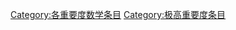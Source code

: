 {{catmore1|[[专题:数学|专题:数学]]}}
{{cat importance | topic=数学 | importance= }}
{{emptycat}}
{{CategoryTOC}}

[[Category:各重要度数学条目|Category:各重要度数学条目]]
[[Category:极高重要度条目|Category:极高重要度条目]]